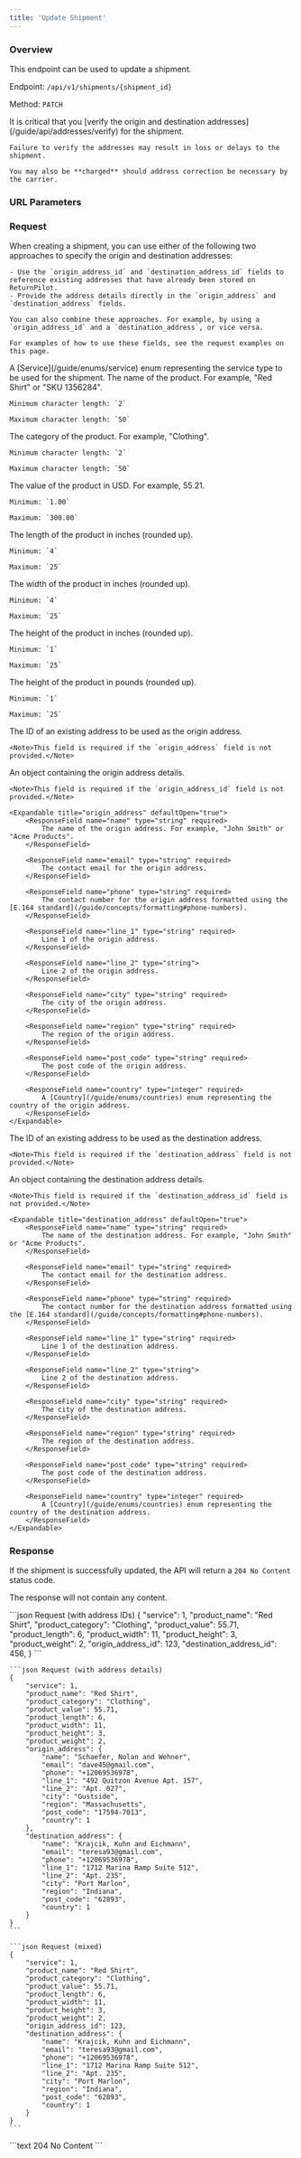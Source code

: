 ```yaml
---
title: 'Update Shipment'
---
```



### Overview

This endpoint can be used to update a shipment.

Endpoint: `/api/v1/shipments/{shipment_id}`

Method: `PATCH`

<Warning>
    It is critical that you [verify the origin and destination addresses](/guide/api/addresses/verify) for the shipment.

    Failure to verify the addresses may result in loss or delays to the shipment.

    You may also be **charged** should address correction be necessary by the carrier.
</Warning>

### URL Parameters

<ShipmentIdField action="update"/>

### Request

<Note>
    When creating a shipment, you can use either of the following two approaches to specify the origin and destination addresses:

    - Use the `origin_address_id` and `destination_address_id` fields to reference existing addresses that have already been stored on ReturnPilot.
    - Provide the address details directly in the `origin_address` and `destination_address` fields.

    You can also combine these approaches. For example, by using a `origin_address_id` and a `destination_address`, or vice versa.

    For examples of how to use these fields, see the request examples on this page.
</Note>

<ResponseField name="service" type="integer" required>
    A [Service](/guide/enums/service) enum representing the service type to be used for the shipment.
</ResponseField>

<ResponseField name="product_name" type="string" required>
    The name of the product. For example, "Red Shirt" or "SKU 1356284".

    Minimum character length: `2`

    Maximum character length: `50`
</ResponseField>

<ResponseField name="product_category" type="string" required>
    The category of the product. For example, "Clothing".

    Minimum character length: `2`

    Maximum character length: `50`
</ResponseField>

<ResponseField name="product_value" type="decimal" required>
    The value of the product in USD. For example, 55.21.

    Minimum: `1.00`

    Maximum: `300.00`
</ResponseField>

<ResponseField name="product_length" type="integer" required>
    The length of the product in inches (rounded up).

    Minimum: `4`

    Maximum: `25`
</ResponseField>

<ResponseField name="product_width" type="integer" required>
    The width of the product in inches (rounded up).

    Minimum: `4`

    Maximum: `25`
</ResponseField>

<ResponseField name="product_height" type="integer" required>
    The height of the product in inches (rounded up).

    Minimum: `1`

    Maximum: `25`
</ResponseField>

<ResponseField name="product_weight" type="integer" required>
    The height of the product in pounds (rounded up).

    Minimum: `1`

    Maximum: `25`
</ResponseField>

<ResponseField name="origin_address_id" type="integer">
    The ID of an existing address to be used as the origin address.

    <Note>This field is required if the `origin_address` field is not provided.</Note>
</ResponseField>

<ResponseField name="origin_address" type="array">
    An object containing the origin address details.

    <Note>This field is required if the `origin_address_id` field is not provided.</Note>

    <Expandable title="origin_address" defaultOpen="true">
        <ResponseField name="name" type="string" required>
            The name of the origin address. For example, "John Smith" or "Acme Products".
        </ResponseField>

        <ResponseField name="email" type="string" required>
            The contact email for the origin address.
        </ResponseField>

        <ResponseField name="phone" type="string" required>
            The contact number for the origin address formatted using the [E.164 standard](/guide/concepts/formatting#phone-numbers).
        </ResponseField>

        <ResponseField name="line_1" type="string" required>
            Line 1 of the origin address.
        </ResponseField>

        <ResponseField name="line_2" type="string">
            Line 2 of the origin address.
        </ResponseField>

        <ResponseField name="city" type="string" required>
            The city of the origin address.
        </ResponseField>

        <ResponseField name="region" type="string" required>
            The region of the origin address.
        </ResponseField>

        <ResponseField name="post_code" type="string" required>
            The post code of the origin address.
        </ResponseField>

        <ResponseField name="country" type="integer" required>
            A [Country](/guide/enums/countries) enum representing the country of the origin address.
        </ResponseField>
    </Expandable>
</ResponseField>

<ResponseField name="destination_address_id" type="integer">
    The ID of an existing address to be used as the destination address.

    <Note>This field is required if the `destination_address` field is not provided.</Note>
</ResponseField>

<ResponseField name="destination_address" type="array">
    An object containing the destination address details.

    <Note>This field is required if the `destination_address_id` field is not provided.</Note>

    <Expandable title="destination_address" defaultOpen="true">
        <ResponseField name="name" type="string" required>
            The name of the destination address. For example, "John Smith" or "Acme Products".
        </ResponseField>

        <ResponseField name="email" type="string" required>
            The contact email for the destination address.
        </ResponseField>

        <ResponseField name="phone" type="string" required>
            The contact number for the destination address formatted using the [E.164 standard](/guide/concepts/formatting#phone-numbers).
        </ResponseField>

        <ResponseField name="line_1" type="string" required>
            Line 1 of the destination address.
        </ResponseField>

        <ResponseField name="line_2" type="string">
            Line 2 of the destination address.
        </ResponseField>

        <ResponseField name="city" type="string" required>
            The city of the destination address.
        </ResponseField>

        <ResponseField name="region" type="string" required>
            The region of the destination address.
        </ResponseField>

        <ResponseField name="post_code" type="string" required>
            The post code of the destination address.
        </ResponseField>

        <ResponseField name="country" type="integer" required>
            A [Country](/guide/enums/countries) enum representing the country of the destination address.
        </ResponseField>
    </Expandable>
</ResponseField>

### Response

If the shipment is successfully updated, the API will return a `204 No Content` status code.

The response will not contain any content.

<RequestExample>
    ```json Request (with address IDs)
    {
        "service": 1,
        "product_name": "Red Shirt",
        "product_category": "Clothing",
        "product_value": 55.71,
        "product_length": 6,
        "product_width": 11,
        "product_height": 3,
        "product_weight": 2,
        "origin_address_id": 123,
        "destination_address_id": 456,
    }
    ```

    ```json Request (with address details)
    {
        "service": 1,
        "product_name": "Red Shirt",
        "product_category": "Clothing",
        "product_value": 55.71,
        "product_length": 6,
        "product_width": 11,
        "product_height": 3,
        "product_weight": 2,
        "origin_address": {
            "name": "Schaefer, Nolan and Wehner",
            "email": "dave45@gmail.com",
            "phone": "+12069536978",
            "line_1": "492 Quitzon Avenue Apt. 157",
            "line_2": "Apt. 027",
            "city": "Gustside",
            "region": "Massachusetts",
            "post_code": "17594-7013",
            "country": 1
        },
        "destination_address": {
            "name": "Krajcik, Kuhn and Eichmann",
            "email": "teresa93@gmail.com",
            "phone": "+12069536978",
            "line_1": "1712 Marina Ramp Suite 512",
            "line_2": "Apt. 235",
            "city": "Port Marlon",
            "region": "Indiana",
            "post_code": "62893",
            "country": 1
        }
    }
    ```

    ```json Request (mixed)
    {
        "service": 1,
        "product_name": "Red Shirt",
        "product_category": "Clothing",
        "product_value": 55.71,
        "product_length": 6,
        "product_width": 11,
        "product_height": 3,
        "product_weight": 2,
        "origin_address_id": 123,
        "destination_address": {
            "name": "Krajcik, Kuhn and Eichmann",
            "email": "teresa93@gmail.com",
            "phone": "+12069536978",
            "line_1": "1712 Marina Ramp Suite 512",
            "line_2": "Apt. 235",
            "city": "Port Marlon",
            "region": "Indiana",
            "post_code": "62893",
            "country": 1
        }
    }
    ```
</RequestExample>

<ResponseExample>
    ```text 204
    No Content
    ```
</ResponseExample>